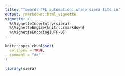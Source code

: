 ```yaml
---
title: "Towards TFL automation: where siera fits in"
output: rmarkdown::html_vignette
vignette: >
  %\VignetteIndexEntry{siera}
  %\VignetteEngine{knitr::rmarkdown}
  %\VignetteEncoding{UTF-8}
---
```


```r
knitr::opts_chunk$set(
  collapse = TRUE,
  comment = "#>"
)
```

```r
library(siera)
```

```r

```

